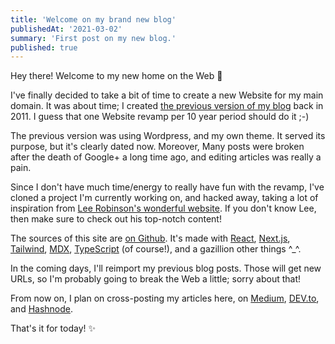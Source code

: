 ```yaml
---
title: 'Welcome on my brand new blog'
publishedAt: '2021-03-02'
summary: 'First post on my new blog.'
published: true
---
```


Hey there! Welcome to my new home on the Web 🎉

I've finally decided to take a bit of time to create a new Website for my main domain. It was about time; I created [the previous version of my blog](https://github.com/dsebastien/midnightlight) back in 2011. I guess that one Website revamp per 10 year period should do it ;-)

The previous version was using Wordpress, and my own theme. It served its purpose, but it's clearly dated now. Moreover, Many posts were broken after the death of Google+ a long time ago, and editing articles was really a pain.

Since I don't have much time/energy to really have fun with the revamp, I've cloned a project I'm currently working on, and hacked away, taking a lot of inspiration from [Lee Robinson's wonderful website](https://leerob.io/). If you don't know Lee, then make sure to check out his top-notch content!

The sources of this site are [on Github](https://github.com/dsebastien/website-dsebastien). It's made with [React](https://reactjs.org/), [Next.js](https://nextjs.org/), [Tailwind](https://tailwindcss.com/), [MDX](https://mdxjs.com/), [TypeScript](https://www.typescriptlang.org/) (of course!), and a gazillion other things ^\_^.

In the coming days, I'll reimport my previous blog posts. Those will get new URLs, so I'm probably going to break the Web a little; sorry about that!

From now on, I plan on cross-posting my articles here, on [Medium](http://dsebastien.medium.com), [DEV.to](https://dev.to/dsebastien), and [Hashnode](https://dsebastien.hashnode.dev).

That's it for today! ✨

<BlogPostSignature />
